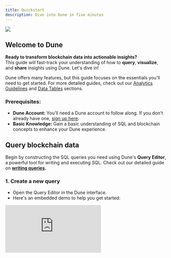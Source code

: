 ```yaml
---
title: Quickstart
description: Dive into Dune in five minutes
---
```


<Frame caption="Convert data into knowledge!">
  <img src="/images/quickstart-cover.jpeg" />
</Frame>

## Welcome to Dune

**Ready to transform blockchain data into actionable insights?**   
This guide will fast-track your understanding of how to **query**, **visualize**, and **share** insights using Dune. Let's dive in!

Dune offers many features, but this guide focuses on the essentials you'll need to get started. For more detailed guides, check out our [Analytics Guidelines](/learning-resources) and [Data Tables](/data-catalog/) sections.

### **Prerequisites:**

*   **Dune Account:** You'll need a Dune account to follow along. If you don't already have one, [sign up here](https://dune.com/auth/register).
*   **Basic Knowledge:** Gain a basic understanding of SQL and blockchain concepts to enhance your Dune experience.

## Query blockchain data

Begin by constructing the SQL queries you need using Dune's **Query Editor**, a powerful tool for writing and executing SQL. Check out our detailed guide on **[writing queries](./web-app/query-editor/query-window).**

### 1.  **Create a new query** 
- Open the Query Editor in the Dune interface. 
- Here's an embedded demo to help you get started:

<div
  style={{
    position: "relative",
    paddingBottom: "calc(66.66666666666666% + 41px)",
    height: 0
  }}
>
  <iframe
    src="https://demo.arcade.software/gT2ctqjvwIuX5xUXPx5S?embed"
    frameBorder={0}
    loading="lazy"
    webkitallowfullscreen=""
    mozallowfullscreen=""
    allowFullScreen=""
    style={{
      position: "absolute",
      top: 0,
      left: 0,
      width: "100%",
      height: "100%",
      colorScheme: "light"
    }}
    title="Dashboards"
  />
</div>

### 2.  Write SQL

- Analyze daily activity on Ethereum by entering the following SQL:

```sql
--Query to get Ethereum's unique daily active users and passive users  in 2023

SELECT  
--truncate time to day
date_trunc('day', block_time) AS time,
-- count distinct addresses that sent a transactions
COUNT(distinct "from") AS users,
-- count distinct addresses that received a transaction
COUNT(distinct "to") AS receiving_addresses
FROM ethereum.transactions
WHERE block_time > DATE '2023-01-01'
GROUP BY time
```

- **[Run this query now.](https://dune.com/queries/2335378)**


### 3.  Run and save your query
Make sure your work is not lost.
- After crafting your query, run it to verify it executes correctly.
- Click the **"Save"** button at the upper right part of the screen. This saves your query, allowing you to monitor the data continuously.


## Create a visualization
After executing a query, the results are displayed in a table below the Query Editor. The next step is to transform these raw data into a more digestible format through visualization.

### 1.  Create a New Visualization
  - Click on **"New Visualization"**, select your desired chart type, and click **"Add Visualization."**
### 2.  Set data sources
  - Choose the appropriate fields for the x and y axes to shape how your data will be displayed.
### 3.  Customize the visualization settings
  - Adjust the settings to suit your visualization needs, such as formatting axis labels and tick marks to enhance readability.


In the example below, we'll create a line chart to visualize the number of unique daily active users and passive users on Ethereum in 2023. We'll format the axis label and tick label to `0a`to make the numbers more user-friendly.

<div
  style={{
    position: "relative",
    paddingBottom: "calc(66.66666666666666% + 41px)",
    height: 0
  }}
>
  <iframe
    src="https://demo.arcade.software/nNxDjw8vBmp34u3aNU0R?embed"
    frameBorder={0}
    loading="lazy"
    webkitallowfullscreen=""
    mozallowfullscreen=""
    allowFullScreen=""
    style={{
      position: "absolute",
      top: 0,
      left: 0,
      width: "100%",
      height: "100%",
      colorScheme: "light"
    }}
    title="Dashboards"
  />
</div>


### **Learn more**

For more detailed guidance on visual data representation, explore our resources:
- **[How to create a visualization](./learning/how-tos/create-your-first-visualization)**
- **[Formatting tables](./web-app/visualizations/tables)** 
- **[Formatting graphs & charts](./web-app/visualizations/charts-graphs)** 
- **[Using counters](./web-app/visualizations/counters)**


## Present your data
Easily share your insights by creating and customizing a dashboard on Dune. Follow these steps to get started:
### 1.  **Create & name a new dashboard**
- Navigate to the **Create** menu and select **"New Dashboard"**
- Enter a name for your dashboard. This name will also become part of the dashboard's URL slug, **which cannot be changed later.** Choose wisely!
### 2.  **Save and Open**
- Click on **"Save and Open"** to activate your dashboard and move to the editing interface.
### 3. **Edit dashboard & add widgets**
- Click the **"Edit"** button in the top right corner to enter edit mode.
- Click on **"Add Widget"** in the top right corner. 
### 4.  Adjust widget layout
- **Resize:** Drag the bottom right corner of the widget to adjust its size.
- **Move:** Drag the widget to your desired location on the dashboard.
### 5.  Finalize & save your work
- Once your widgets are positioned and customized to your satisfaction, click the **"Save"** button in the top right corner to save your changes.

<div
  style={{
    position: "relative",
    paddingBottom: "calc(66.66666666666666% + 41px)",
    height: 0
  }}
>
  <iframe
    src="https://demo.arcade.software/xTAXmlo0nCL0FOn38hW9?embed"
    frameBorder={0}
    loading="lazy"
    webkitallowfullscreen=""
    mozallowfullscreen=""
    allowFullScreen=""
    style={{
      position: "absolute",
      top: 0,
      left: 0,
      width: "100%",
      height: "100%",
      colorScheme: "light"
    }}
    title="Creating a dashboard"
  />
</div>

For detailed instructions on dashboard creation, widget customization, and advanced settings, refer to our comprehensive guide on **[Creating Dashboards.](./web-app/dashboards)**

## Recap

**Congratulations, you've just queried blockchain data, created a visualization, and presented your data on Dune!**

Now, you can share your dashboard with the world. Learn more about sharing your content effectively in our guide on **[how to share Dune content.](./learning/how-tos/share-dune-content)**

## Next steps

Enhance your Dune skills and community engagement with these resources:

*   **[Dune Official Getting Started Video Series](https://www.youtube.com/watch?v=S-cctFmR828\&list=PLK3b5d4iK10ext4v-GBySekaA8-GP8quD\&index=1)::** Learn how the data flows and how to navigate the Dune app to create queries, visualizations, and dashboards.

*   **[All Ethereum and SQL Basics](https://web3datadegens.substack.com/p/a-basic-wizard-guide-to-dune-sql):** Learn all the basic SQL concepts and Ethereum tables that you'll need in your analysis.

*   **Pure SQL Practice:** Sharpen your skills with the "easy" problems **[on hackerrank](https://www.hackerrank.com/domains/sql).**

*   **Join the community**: Connect and learn [in our Discord community](https://discord.com/invite/ErrzwBz) in the `#🐥︱beginners` and `#🙋︱query-questions` channels.
